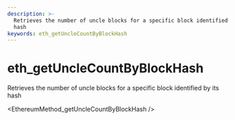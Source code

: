 ```yaml
---
description: >-
  Retrieves the number of uncle blocks for a specific block identified by its
  hash
keywords: eth_getUncleCountByBlockHash
---
```

# eth_getUncleCountByBlockHash

Retrieves the number of uncle blocks for a specific block identified by its hash


<EthereumMethod_getUncleCountByBlockHash />
